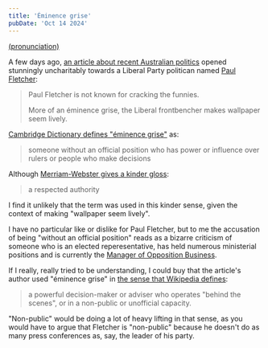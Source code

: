 ```yaml
---
title: 'Éminence grise'
pubDate: 'Oct 14 2024'
---
```


[(pronunciation)](https://dictionary.cambridge.org/dictionary/english/eminence-grise)

A few days ago,
[an article about recent Australian politics](https://www.abc.net.au/news/2024-10-12/tourette-lobster-diplomacy-hamas-economy-difficult-week-politics/104461710)
opened stunningly uncharitably towards a Liberal Party politican named [Paul Fletcher](https://en.wikipedia.org/wiki/Paul_Fletcher_(politician)):

<blockquote cite="https://www.abc.net.au/news/2024-10-12/tourette-lobster-diplomacy-hamas-economy-difficult-week-politics/104461710">
Paul Fletcher is not known for cracking the funnies.

More of an éminence grise, the Liberal frontbencher makes wallpaper seem lively.
</blockquote>

[Cambridge Dictionary defines "éminence grise"](https://dictionary.cambridge.org/dictionary/english/eminence-grise) as:

<blockquote cite="https://dictionary.cambridge.org/dictionary/english/eminence-grise">
someone without an official position who has power or influence over rulers or people who make decisions
</blockquote>

Although [Merriam-Webster gives a kinder gloss](https://www.merriam-webster.com/dictionary/%C3%A9minence%20grise):

<blockquote cite="https://www.merriam-webster.com/dictionary/%C3%A9minence%20grise">
a respected authority
</blockquote>

I find it unlikely that the term was used in this kinder sense, given the context of making "wallpaper seem lively".

I have no particular like or dislike for Paul Fletcher, but to me the accusation of being "without an official position" reads as a
bizarre criticism of someone who is an elected reperesentative, has held numerous ministerial positions and is currently the
[Manager of Opposition Business](https://www.paulfletcher.com.au/media-releases/fletcher-welcomes-shadow-cabinet-appointment).

If I really, really tried to be understanding, I could buy that the article's author used "éminence grise" in
[the sense that Wikipedia defines](https://en.wikipedia.org/wiki/%C3%89minence_grise):

<blockquote cite="https://en.wikipedia.org/wiki/%C3%89minence_grise">
a powerful decision-maker or adviser who operates "behind the scenes", or in a non-public or unofficial capacity.
</blockquote>

"Non-public" would be doing a lot of heavy lifting in that sense, as you would have to argue that Fletcher is
"non-public" because he doesn't do as many press conferences as, say, the leader of his party.